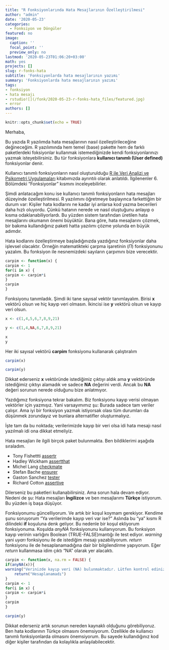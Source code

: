 ```yaml
---
title: "R Fonksiyonlarında Hata Mesajlarının Özelleştirilmesi"
author: "admin"
date: '2020-05-23'
categories: 
  - Fonksiyon ve Döngüler
featured: no
image:
  caption: ''
  focal_point: ''
  preview_only: no
lastmod: '2020-05-23T01:06:20+03:00'
math: yes
projects: []
slug: r-fonks-hata
subtitle: 'Fonksiyonlarda hata mesajlarının yazımı'
summary: 'Fonksiyonlarda hata mesajlarının yazımı'
tags:
- fonksiyon
- hata mesajı
- rstudio![](/fonk/2020-05-23-r-fonks-hata_files/featured.jpg)
- error
authors: []
---
```





```r
knitr::opts_chunk$set(echo = TRUE)
```


Merhaba,  

Bu yazıda R yazılımda hata mesajlarının nasıl özelleştirileceğine değineceğim. R yazılımında hem temel (base) pakette hem de farklı paketlerdeki foksiyonlar kullanmak istemediğinizde kendi fonksiyonlarınızı yazmak isteyebilirsiniz. Bu tür fonksiyonlara **kullanıcı tanımlı (User defined)** fonksiyonlar denir. 

Kullanıcı tanımlı fonksiyonların nasıl oluşturulduğu [R ile Veri Analizi ve Psikometri Uygulamaları](https://www.erenozberk.com/talk/rkitap/) kitabımızda ayrıntılı olarak anlatıldı. İlgilenenler 6. Bölümdeki "Fonksiyonlar" kısmını inceleyebilirler. 

Şimdi anlatacağım konu ise kullanıcı tanımlı fonksiyonların hata mesajları düzeyinde özelleştirilmesi. R yazılımını öğretmeye başlayınca farkettiğim bir durum var: Kişiler hata kodlarını ne kadar iyi anlarsa kod yazma becerileri daha hızlı oluyordu. Çünkü hatanın nerede ve nasıl oluştuğunu anlayıp o kısma odaklanabiliyorlardı. Bu yüzden sistem tarafından üretilen hata mesajlarını okumanın önemi büyüktür. Bana göre, hata mesajlarını çözmek, bir bakıma kullandığınız paketi hatta yazılımı çözme yolunda en büyük adımdır. 


Hata kodlarını özelleştirmeye başladığınızda yazdığınız fonksiyonlar daha işlevsel olacaktır. Örneğin matematikteki çarpma işaretinin ($\Pi$) fonksiyonunu yazalım. Bu fonksiyon ile nesnemizdeki sayıların çarpımını bize verecektir. 



```r
carpim <- function(x) {
carpim <- 1
for(i in x) {
carpim <- carpim*i
}
carpim
}

```


Fonksiyonu tanımladık. Şimdi iki tane sayısal vektör tanımlayalım. Birisi **x** vektörü olsun ve hiç kayıp veri olmasın. İkincisi ise **y** vektörü olsun ve kayıp veri olsun. 


```r
x <- c(1,4,5,6,7,8,9,21)

y <- c(1,4,NA,6,7,8,9,21)

x
y

```

Her iki sayısal vektörü **carpim** fonksiyonu kullanarak çalıştıralım


```r
carpim(x)

carpim(y)

```


Dikkat ederseniz **x** vektöründe istediğimiz çıktıyı aldık ama **y** vektöründe istediğimiz çıktıyı alamadık ve sadece **NA** değerini verdi. Ancak bu **NA** değeri sorunun nerede olduğunu bize anlatmıyor. 

Yazdığımız fonksiyona tekrar bakalım. Biz fonksiyonu kayıp verisi olmayan vektörler için yazmışız. Yani varsayımımız şu: Burada sadece tam veriler çalışır. Ama iyi bir fonksiyon yazmak istiyorsak olası tüm durumları da düşünmek zorundayız ve bunlara alternatifler oluşturmalıyız. 

İşte tam da bu noktada; verilerimizde kayıp bir veri olsa idi hata mesajı nasıl yazılmalı idi ona dikkat etmeliyiz. 

Hata mesajları ile ilgili birçok paket bulunmakta. Ben bildiklerimi aşağıda sıraladım.  

- Tony Fishettti [assertr](https://github.com/tonyfischetti/assertr)
- Hadley Wickham [assertthat](https://github.com/hadley/assertthat)
- Michel Lang [checkmate](https://github.com/mllg/checkmate)
- Stefan Bache [ensurer](https://github.com/smbache/ensurer)
- Gaston Sanchez [tester](https://github.com/gastonstat/tester)
- Richard Cotton [assertive](https://bitbucket.org/richierocks/assertive/)

Dilerseniz bu paketleri kullanabilirsiniz. Ama sorun hala devam ediyor. Nedeni de şu: Hata mesajları **İngilizce** ve ben mesajlarımı **Türkçe** istiyorum. Bu yüzden iş başa düşüyor. 
 
Fonksiyonumu güncelliyorum. Ve artık bir koşul koymam gerekiyor. Kendime şunu soruyorum "Ya verilerimde kayıp veri var ise?" Aslında bu "ya" kısmı R dilindeki **if** koşuluna denk geliyor. Bu nedenle bir koşul ekliyorum fonksiyonuma. Koşulda *anyNA* fonksiyonunu kullanıyorum. Bu fonksiyon kayıp verinin varlığını Boolean (TRUE-FALSE)mantığı ile test ediyor. *warning* yani *uyarı* fonksiyonu ile de istediğim mesajı yazabiliyorum. *return* fonksiyonu ile de hesaplanamadığına dair bir bilgilendirme yapıyorum. Eğer *return* kullanmasa idim çıktı "NA" olarak yer alacaktı. 




```r
carpim <- function(x, na.rm = FALSE) {
if(anyNA(x)){
warning("Verinizde kayıp veri (NA) bulunmaktadır. Lütfen kontrol ediniz")
    return("Hesaplanamadı")
}
carpim <- 1
for(i in x) {
carpim <- carpim*i
}
carpim
}

```


```r
carpim(y)
```



Dikkat ederseniz artık sorunun nereden kaynaklı olduğunu görebiliyoruz. Ben hata kodlarının Türkçe olmasını önemsiyorum. Özellikle de kullanıcı tanımlı fonksiyonlarda olmasını önemsiyorum. Bu sayede kullandığınız kod diğer kişiler tarafından da kolaylıkla anlaşılabilecektir. 




